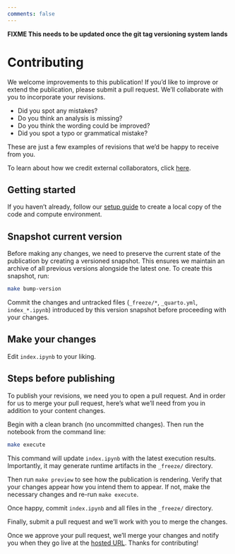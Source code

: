 ```yaml
---
comments: false
---
```


**FIXME This needs to be updated once the git tag versioning system lands**

# Contributing

We welcome improvements to this publication! If you'd like to improve or extend the publication, please submit a pull request. We'll collaborate with you to incorporate your revisions.

* Did you spot any mistakes?
* Do you think an analysis is missing?
* Do you think the wording could be improved?
* Did you spot a typo or grammatical mistake?

These are just a few examples of revisions that we'd be happy to receive from you.

::: {.callout-note}
To learn about how we credit external collaborators, click [here](https://github.com/Arcadia-Science/arcadia-software-handbook/blob/main/guides-and-standards/guide--credit-for-contributions.md).
:::

## Getting started

If you haven't already, follow our [setup guide](SETUP.qmd) to create a local copy of the code and compute environment.

## Snapshot current version

Before making any changes, we need to preserve the current state of the publication by creating a versioned snapshot. This ensures we maintain an archive of all previous versions alongside the latest one. To create this snapshot, run:

```bash
make bump-version
```

Commit the changes and untracked files (`_freeze/*`, `_quarto.yml`, `index_*.ipynb`) introduced by this version snapshot before proceeding with your changes.

## Make your changes

Edit `index.ipynb` to your liking.

## Steps before publishing

To publish your revisions, we need you to open a pull request. And in order for us to merge your pull request, here's what we'll need from you in addition to your content changes.

Begin with a clean branch (no uncommitted changes). Then run the notebook from the command line:

```bash
make execute
```

This command will update `index.ipynb` with the latest execution results. Importantly, it may generate runtime artifacts in the `_freeze/` directory.

Then run `make preview` to see how the publication is rendering. Verify that your changes appear how you intend them to appear. If not, make the necessary changes and re-run `make execute`.

Once happy, commit `index.ipynb` and all files in the `_freeze/` directory.

Finally, submit a pull request and we'll work with you to merge the changes.

Once we approve your pull request, we'll merge your changes and notify you when they go live at the [hosted URL](https://{{< var pub.org >}}.github.io/{{< var pub.repo >}}/). Thanks for contributing!
